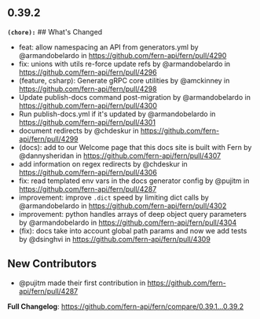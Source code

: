 ## 0.39.2
**`(chore):`** ## What's Changed
* feat: allow namespacing an API from generators.yml by @armandobelardo in https://github.com/fern-api/fern/pull/4290
* fix: unions with utils re-force update refs by @armandobelardo in https://github.com/fern-api/fern/pull/4296
* (feature, csharp): Generate gRPC core utilities by @amckinney in https://github.com/fern-api/fern/pull/4298
* Update publish-docs command post-migration by @armandobelardo in https://github.com/fern-api/fern/pull/4300
* Run publish-docs.yml if it's updated by @armandobelardo in https://github.com/fern-api/fern/pull/4301
* document redirects by @chdeskur in https://github.com/fern-api/fern/pull/4299
* (docs): add to our Welcome page that this docs site is built with Fern by @dannysheridan in https://github.com/fern-api/fern/pull/4307
* add information on regex redirects by @chdeskur in https://github.com/fern-api/fern/pull/4306
* fix: read templated env vars in the docs generator config by @pujitm in https://github.com/fern-api/fern/pull/4287
* improvement: improve `.dict` speed by limiting dict calls by @armandobelardo in https://github.com/fern-api/fern/pull/4302
* improvement: python handles arrays of deep object query parameters by @armandobelardo in https://github.com/fern-api/fern/pull/4304
* (fix): docs take into account global path params and now we add tests by @dsinghvi in https://github.com/fern-api/fern/pull/4309

## New Contributors
* @pujitm made their first contribution in https://github.com/fern-api/fern/pull/4287

**Full Changelog**: https://github.com/fern-api/fern/compare/0.39.1...0.39.2

